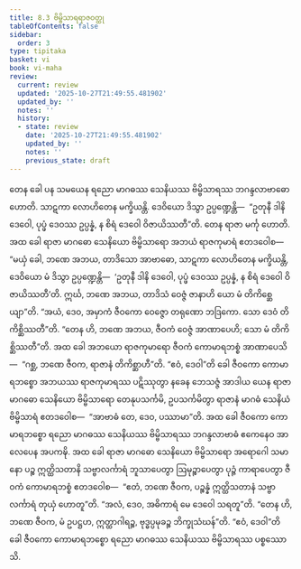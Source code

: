 ```yaml
---
title: 8.3 ဗိမ္ဗိသာရရာဇဝတ္ထု
tableOfContents: false
sidebar:
  order: 3
type: tipitaka
basket: vi
book: vi-maha
review:
  current: review
  updated: '2025-10-27T21:49:55.481902'
  updated_by: ''
  notes: ''
  history:
  - state: review
    date: '2025-10-27T21:49:55.481902'
    updated_by: ''
    notes: ''
    previous_state: draft
---
```



<ReviewStatus review={frontmatter.review} showDetails={true} />

<HypothesisAnnotation frontmatter={frontmatter} />

<DynamicBreadcrumb />

<Division number="331" book="vi-maha" e="ch" v="3" p="382">

<Paragraph number="1568" book="vi-maha">
တေန ခေါ ပန သမယေန ရညော မာဂဓဿ သေနိယဿ ဗိမ္ဗိသာရဿ ဘဂန္ဒလာဗာဓော ဟောတိ. သာဋကာ လောဟိတေန မက္ခိယန္တိ. ဒေဝိယော ဒိသွာ ဥပ္ပဏ္ဍေန္တိ—  “ဥတုနီ ဒါနိ ဒေဝေါ, ပုပ္ဖံ ဒေဝဿ ဥပ္ပန္နံ, န စိရံ ဒေဝေါ ဝိဇာယိဿတီ”တိ. တေန ရာဇာ မင်္ကု ဟောတိ. အထ ခေါ ရာဇာ မာဂဓော သေနိယော ဗိမ္ဗိသာရော အဘယံ ရာဇကုမာရံ ဧတဒဝေါစ—  “မယှံ ခေါ, ဘဏေ အဘယ, တာဒိသော အာဗာဓော, သာဋကာ လောဟိတေန မက္ခိယန္တိ, ဒေဝိယော မံ ဒိသွာ ဥပ္ပဏ္ဍေန္တိ—  ‘ဥတုနီ ဒါနိ ဒေဝေါ, ပုပ္ဖံ ဒေဝဿ ဥပ္ပန္နံ, န စိရံ ဒေဝေါ ဝိဇာယိဿတီ’တိ. ဣင်္ဃ, ဘဏေ အဘယ, တာဒိသံ ဝေဇ္ဇံ ဇာနာဟိ ယော မံ တိကိစ္ဆေယျာ”တိ. “အယံ, ဒေဝ, အမှာကံ ဇီဝကော ဝေဇ္ဇော တရုဏော ဘဒြကော. သော ဒေဝံ တိကိစ္ဆိဿတီ”တိ. “တေန ဟိ, ဘဏေ အဘယ, ဇီဝကံ ဝေဇ္ဇံ အာဏာပေဟိ; သော မံ တိကိစ္ဆိဿတီ”တိ.
</Paragraph>

<Paragraph number="1569" book="vi-maha">
အထ ခေါ အဘယော ရာဇကုမာရော ဇီဝကံ ကောမာရဘစ္စံ အာဏာပေသိ—  “ဂစ္ဆ, ဘဏေ ဇီဝက, ရာဇာနံ တိကိစ္ဆာဟီ”တိ. “ဧဝံ, ဒေဝါ”တိ ခေါ ဇီဝကော ကောမာရဘစ္စော အဘယဿ ရာဇကုမာရဿ ပဋိဿုတွာ နခေန ဘေသဇ္ဇံ အာဒါယ ယေန ရာဇာ မာဂဓော သေနိယော ဗိမ္ဗိသာရော တေနုပသင်္ကမိ, ဥပသင်္ကမိတွာ ရာဇာနံ မာဂဓံ သေနိယံ ဗိမ္ဗိသာရံ ဧတဒဝေါစ—  “အာဗာဓံ တေ, ဒေဝ, ပဿာမာ”တိ. အထ ခေါ ဇီဝကော ကောမာရဘစ္စော ရညော မာဂဓဿ သေနိယဿ ဗိမ္ဗိသာရဿ ဘဂန္ဒလာဗာဓံ ဧကေနေဝ အာလေပေန အပကဍ္ဎိ. အထ ခေါ ရာဇာ မာဂဓော သေနိယော ဗိမ္ဗိသာရော အရောဂေါ သမာနော ပဉ္စ ဣတ္ထိသတာနိ သဗ္ဗာလင်္ကာရံ ဘူသာပေတွာ ဩမုဉ္စာပေတွာ ပုဉ္ဇံ ကာရာပေတွာ ဇီဝကံ ကောမာရဘစ္စံ ဧတဒဝေါစ—  “ဧတံ, ဘဏေ ဇီဝက, ပဉ္စန္နံ ဣတ္ထိသတာနံ သဗ္ဗာလင်္ကာရံ တုယှံ ဟောတူ”တိ. “အလံ, ဒေဝ, အဓိကာရံ မေ ဒေဝေါ သရတူ”တိ. “တေန ဟိ, ဘဏေ ဇီဝက, မံ ဥပဋ္ဌဟ, ဣတ္ထာဂါရဉ္စ, ဗုဒ္ဓပ္ပမုခဉ္စ ဘိက္ခုသံဃန်”တိ. “ဧဝံ, ဒေဝါ”တိ ခေါ ဇီဝကော ကောမာရဘစ္စော ရညော မာဂဓဿ သေနိယဿ ဗိမ္ဗိသာရဿ ပစ္စဿောသိ.
</Paragraph>
</Division>